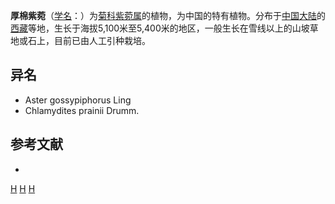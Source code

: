 {{Speciesbox
| name = 厚棉紫菀
| status = 
| status_system = 
| image =
| genus = Aster
| species = prainii
| authority = (Drumm.) [[陈艺林|Y. L. Chen]]
}}

'''厚棉紫菀'''（[[学名|学名]]：{{lang|la|''Aster prainii''}}）为[[菊科|菊科]][[紫菀属|紫菀属]]的植物，为中国的特有植物。分布于[[中国大陆|中国大陆]]的[[西藏|西藏]]等地，生长于海拔5,100米至5,400米的地区，一般生长在雪线以上的山坡草地或石上，目前已由人工引种栽培。

== 异名 ==
* Aster gossypiphorus Ling
* Chlamydites prainii Drumm.

== 参考文献 ==
<div class="references-small">
* {{cite web| url =http://www.bioinfo.cn/db05/KmzwSpecies.php?action=view&id=4287| title =厚棉紫菀| work =《中国高等植物数据库全库》| publisher =中国科学院微生物研究所| author =昆明植物研究所| accessdate =2009-02-25| deadurl =yes| archiveurl =https://web.archive.org/web/20160305010829/http://www.bioinfo.cn/db05/KmzwSpecies.php?action=view&id=4287| archivedate =2016-03-05}}
</div>
{{Taxonbar|from=Q10911058}}

[[Category:紫菀属|H]]
[[Category:中國特有植物|H]]
[[Category:西藏植物|H]]